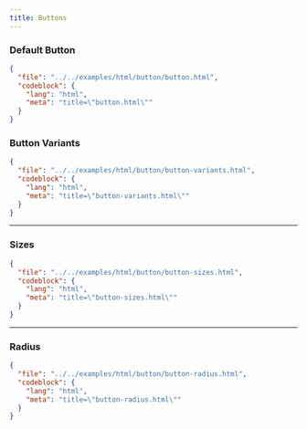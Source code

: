 ```yaml
---
title: Buttons
---
```


### Default Button

<TWComponentPreview src="/button/button" />

```json doc-gen:file
{
  "file": "../../examples/html/button/button.html",
  "codeblock": {
    "lang": "html",
    "meta": "title=\"button.html\""
  }
}
```

### Button Variants

<TWComponentPreview src="/button/button-variants" />

```json doc-gen:file
{
  "file": "../../examples/html/button/button-variants.html",
  "codeblock": {
    "lang": "html",
    "meta": "title=\"button-variants.html\""
  }
}
```

---

### Sizes

<TWComponentPreview src="/button/button-sizes" />

```json doc-gen:file
{
  "file": "../../examples/html/button/button-sizes.html",
  "codeblock": {
    "lang": "html",
    "meta": "title=\"button-sizes.html\""
  }
}
```

---

### Radius

<TWComponentPreview src="/button/button-radius" />

```json doc-gen:file
{
  "file": "../../examples/html/button/button-radius.html",
  "codeblock": {
    "lang": "html",
    "meta": "title=\"button-radius.html\""
  }
}
```
